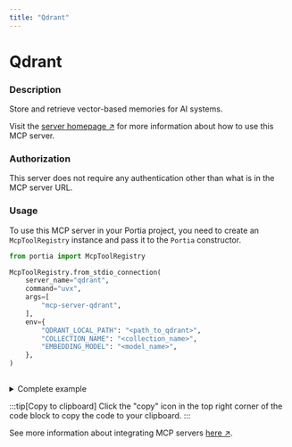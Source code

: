 ```yaml
---
title: "Qdrant"
---
```

<!-- WARNING: This file is auto-generated by generate_tool_docs.py. Do not edit manually. -->


# Qdrant

### Description

Store and retrieve vector-based memories for AI systems.

Visit the [server homepage ↗](https://github.com/qdrant/mcp-server-qdrant) for more information about how to use this MCP server.

### Authorization

This server does not require any authentication other than what is in the MCP server URL.

### Usage

To use this MCP server in your Portia project, you need to create an `McpToolRegistry` instance and pass it to the `Portia` constructor.

```python
from portia import McpToolRegistry

McpToolRegistry.from_stdio_connection(
    server_name="qdrant",
    command="uvx",
    args=[
        "mcp-server-qdrant",
    ],
    env={
        "QDRANT_LOCAL_PATH": "<path_to_qdrant>",
        "COLLECTION_NAME": "<collection_name>",
        "EMBEDDING_MODEL": "<model_name>",
    },
)
                    
```

<details>
<summary>Complete example</summary>

```python
from portia import McpToolRegistry, Portia, Config

tool_registry = McpToolRegistry.from_stdio_connection(
    server_name="qdrant",
    command="uvx",
    args=[
        "mcp-server-qdrant",
    ],
    env={
        "QDRANT_LOCAL_PATH": "<path_to_qdrant>",
        "COLLECTION_NAME": "<collection_name>",
        "EMBEDDING_MODEL": "<model_name>",
    },
)
                    

config = Config.from_default()
portia = Portia(config=config, tools=tool_registry)
```

</details>

:::tip[Copy to clipboard]
Click the "copy" icon in the top right corner of the code block to copy the code to your clipboard.
:::

See more information about integrating MCP servers [here ↗](/mcp-servers).

